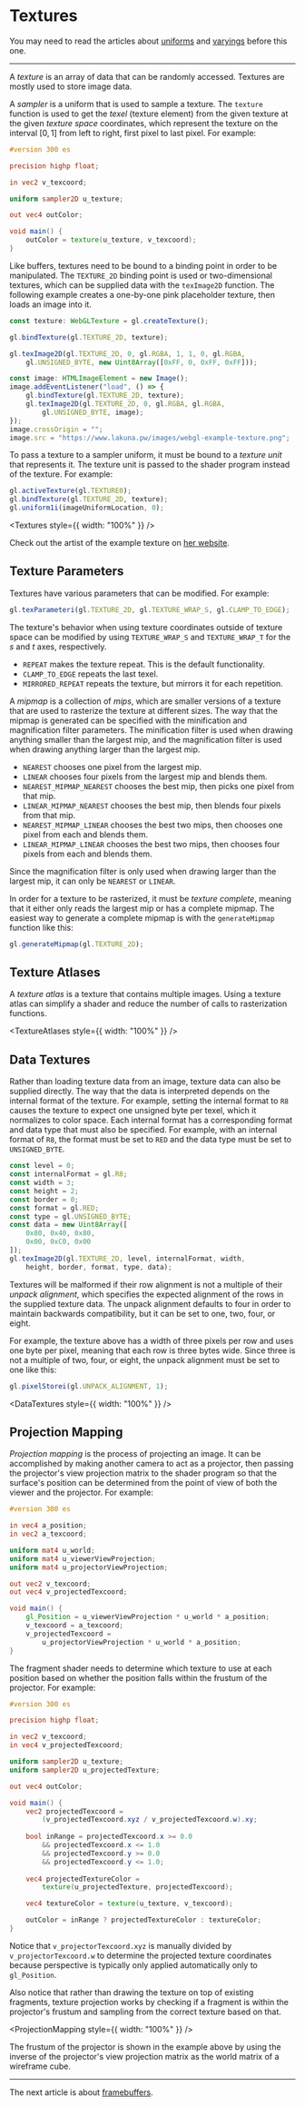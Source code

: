 # Textures

You may need to read the articles about [uniforms](/a/webgl/uniforms) and [varyings](/a/webgl/varyings)
before this one.

---

A *texture* is an array of data that can be randomly accessed. Textures are mostly used to store image data.

A *sampler* is a uniform that is used to sample a texture. The `texture` function is used to get the
*texel* (texture element) from the given texture at the given *texture space* coordinates, which represent
the texture on the interval $[0,1]$ from left to right, first pixel to last pixel. For example:

```glsl
#version 300 es

precision highp float;

in vec2 v_texcoord;

uniform sampler2D u_texture;

out vec4 outColor;

void main() {
	outColor = texture(u_texture, v_texcoord);
}
```

Like buffers, textures need to be bound to a binding point in order to be manipulated. The `TEXTURE_2D`
binding point is used or two-dimensional textures, which can be supplied data with the `texImage2D`
function. The following example creates a one-by-one pink placeholder texture, then loads an image into it.

```ts
const texture: WebGLTexture = gl.createTexture();

gl.bindTexture(gl.TEXTURE_2D, texture);

gl.texImage2D(gl.TEXTURE_2D, 0, gl.RGBA, 1, 1, 0, gl.RGBA,
	gl.UNSIGNED_BYTE, new Uint8Array([0xFF, 0, 0xFF, 0xFF]));

const image: HTMLImageElement = new Image();
image.addEventListener("load", () => {
	gl.bindTexture(gl.TEXTURE_2D, texture);
	gl.texImage2D(gl.TEXTURE_2D, 0, gl.RGBA, gl.RGBA,
		gl.UNSIGNED_BYTE, image);
});
image.crossOrigin = "";
image.src = "https://www.lakuna.pw/images/webgl-example-texture.png";
```

To pass a texture to a sampler uniform, it must be bound to a *texture unit* that represents it. The
texture unit is passed to the shader program instead of the texture. For example:

```ts
gl.activeTexture(gl.TEXTURE0);
gl.bindTexture(gl.TEXTURE_2D, texture);
gl.uniform1i(imageUniformLocation, 0);
```


<Textures style={{ width: "100%" }} />

Check out the artist of the example texture on [her website](https://www.xanycki.art/).

## Texture Parameters

Textures have various parameters that can be modified. For example:

```ts
gl.texParameteri(gl.TEXTURE_2D, gl.TEXTURE_WRAP_S, gl.CLAMP_TO_EDGE);
```

The texture's behavior when using texture coordinates outside of texture space can be modified by
using `TEXTURE_WRAP_S` and `TEXTURE_WRAP_T` for the $s$ and $t$ axes, respectively.

- `REPEAT` makes the texture repeat. This is the default functionality.
- `CLAMP_TO_EDGE` repeats the last texel.
- `MIRRORED_REPEAT` repeats the texture, but mirrors it for each repetition.

A *mipmap* is a collection of *mips*, which are smaller versions of a texture that are used to rasterize
the texture at different sizes. The way that the mipmap is generated can be specified with the
minification and magnification filter parameters. The minification filter is used when drawing anything
smaller than the largest mip, and the magnification filter is used when drawing anything larger than the
largest mip.

- `NEAREST` chooses one pixel from the largest mip.
- `LINEAR` chooses four pixels from the largest mip and blends them.
- `NEAREST_MIPMAP_NEAREST` chooses the best mip, then picks one pixel from that mip.
- `LINEAR_MIPMAP_NEAREST` chooses the best mip, then blends four pixels from that mip.
- `NEAREST_MIPMAP_LINEAR` chooses the best two mips, then chooses one pixel from each and blends them.
- `LINEAR_MIPMAP_LINEAR` chooses the best two mips, then chooses four pixels from each and blends them.

Since the magnification filter is only used when drawing larger than the largest mip, it can only
be `NEAREST` or `LINEAR`.

In order for a texture to be rasterized, it must be *texture complete*, meaning that it either only
reads the largest mip or has a complete mipmap. The easiest way to generate a complete mipmap is with
the `generateMipmap` function like this:

```js
gl.generateMipmap(gl.TEXTURE_2D);
```

## Texture Atlases

A *texture atlas* is a texture that contains multiple images. Using a texture atlas can simplify a
shader and reduce the number of calls to rasterization functions.


<TextureAtlases style={{ width: "100%" }} />

## Data Textures

Rather than loading texture data from an image, texture data can also be supplied directly. The way
that the data is interpreted depends on the internal format of the texture. For example, setting the
internal format to `R8` causes the texture to expect one unsigned byte per texel, which it normalizes
to color space. Each internal format has a corresponding format and data type that must also be
specified. For example, with an internal format of `R8`, the format must be set to `RED` and the data
type must be set to `UNSIGNED_BYTE`.

```js
const level = 0;
const internalFormat = gl.R8;
const width = 3;
const height = 2;
const border = 0;
const format = gl.RED;
const type = gl.UNSIGNED_BYTE;
const data = new Uint8Array([
	0x80, 0x40, 0x80,
	0x00, 0xC0, 0x00
]);
gl.texImage2D(gl.TEXTURE_2D, level, internalFormat, width,
	height, border, format, type, data);
```

Textures will be malformed if their row alignment is not a multiple of their *unpack alignment*, which
specifies the expected alignment of the rows in the supplied texture data. The unpack alignment defaults
to four in order to maintain backwards compatibility, but it can be set to one, two, four, or eight.

For example, the texture above has a width of three pixels per row and uses one byte per pixel, meaning
that each row is three bytes wide. Since three is not a multiple of two, four, or eight, the unpack
alignment must be set to one like this:

```js
gl.pixelStorei(gl.UNPACK_ALIGNMENT, 1);
```


<DataTextures style={{ width: "100%" }} />

## Projection Mapping

*Projection mapping* is the process of projecting an image. It can be accomplished by making another
camera to act as a projector, then passing the projector's view projection matrix to the shader program
so that the surface's position can be determined from the point of view of both the viewer and the
projector. For example:

```glsl
#version 300 es

in vec4 a_position;
in vec2 a_texcoord;

uniform mat4 u_world;
uniform mat4 u_viewerViewProjection;
uniform mat4 u_projectorViewProjection;

out vec2 v_texcoord;
out vec4 v_projectedTexcoord;

void main() {
	gl_Position = u_viewerViewProjection * u_world * a_position;
	v_texcoord = a_texcoord;
	v_projectedTexcoord =
		u_projectorViewProjection * u_world * a_position;
}
```

The fragment shader needs to determine which texture to use at each position based on whether the
position falls within the frustum of the projector. For example:

```glsl
#version 300 es

precision highp float;

in vec2 v_texcoord;
in vec4 v_projectedTexcoord;

uniform sampler2D u_texture;
uniform sampler2D u_projectedTexture;

out vec4 outColor;

void main() {
	vec2 projectedTexcoord =
		(v_projectedTexcoord.xyz / v_projectedTexcoord.w).xy;
	
	bool inRange = projectedTexcoord.x >= 0.0
		&& projectedTexcoord.x <= 1.0
		&& projectedTexcoord.y >= 0.0
		&& projectedTexcoord.y <= 1.0;
	
	vec4 projectedTextureColor =
		texture(u_projectedTexture, projectedTexcoord);

	vec4 textureColor = texture(u_texture, v_texcoord);

	outColor = inRange ? projectedTextureColor : textureColor;
}
```

Notice that `v_projectorTexcoord.xyz` is manually divided by `v_projectorTexcoord.w` to determine
the projected texture coordinates because perspective is typically only applied automatically only
to `gl_Position`.

Also notice that rather than drawing the texture on top of existing fragments, texture projection
works by checking if a fragment is within the projector's frustum and sampling from the correct
texture based on that.


<ProjectionMapping style={{ width: "100%" }} />

The frustum of the projector is shown in the example above by using the inverse of the projector's
view projection matrix as the world matrix of a wireframe cube.

---

The next article is about [framebuffers](/a/webgl/framebuffers).
